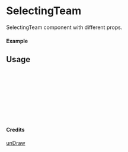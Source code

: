 
<Meta of={SelectingTeam} title="unDraw/SelectingTeam" />

# SelectingTeam

SelectingTeam component with different props.

#### Example

<Canvas of={SelectingTeam.Primary} />

## Usage

```ts
import { SelectingTeam } from "yadl-ui";

const Example = () => {
  return (
      <SelectingTeam />
  );
};

export default Example;
```

#### Credits
[unDraw](https://undraw.co/illustrations)
